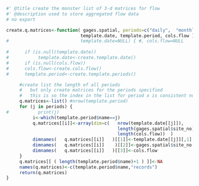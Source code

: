 
```r
#' @title create the monster list of 3-d matrices for flow
#' @description used to store aggregated flow data
# no export

create.q.matrices<-function( gages.spatial, periods=c("daily",  "monthly",   "seasonal",    "annual"),
                            template.date, template.period, cols.flow ) { 
#                           template.date=NULL) { #, cols.flow=NULL
     
#      if (is.null(template.date))
#           template.date<-create.template.date()
#      if (is.null(cols.flow))
#      cols.flow<-create.cols.flow()
#      template.period<-create.template.periods()

     #create list the length of all periods
     #   but only create matrices for the periods specified
     #   this is so the index in the list for period x is consistent no matter how many periods are specified
     q.matrices<-list() #nrow(template.period)
     for (j in periods) {
#           print(j)
          i<-which(template.period$name==j)
          q.matrices[[i]]<-array(dim=c(   nrow(template.date[[j]]), 
                                          length(gages.spatial$site_no), 
                                          length(cols.flow))  ) 
          dimnames(   q.matrices[[i]]   )[[1]]<-template.date[[j]][,1]
          dimnames(   q.matrices[[i]]    )[[2]]<-gages.spatial$site_no
          dimnames(   q.matrices[[i]]   )[[3]]<-cols.flow
     }
     q.matrices[[ ( length(template.period$name)+1 ) ]]<-NA
     names(q.matrices)<-c(template.period$name,"records")
     return(q.matrices)
}

```

